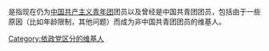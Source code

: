 是指现在仍为[[中国共产主义青年团|中国共产主义青年团]]团员以及曾经是中国共青团团员，包括由于一些原因（比如年龄限制，其他问题）而成为非中国共青团团员的维基人。

[[Category:依政党区分的维基人|Category:依政党区分的维基人]]